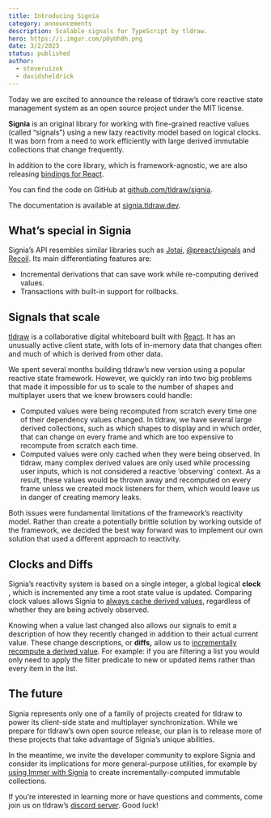 ```yaml
---
title: Introducing Signia
category: announcements
description: Scalable signals for TypeScript by tldraw.
hero: https://i.imgur.com/pOyUh8h.png
date: 3/2/2023
status: published
author:
  - steveruizok
  - davidsheldrick
---
```


Today we are excited to announce the release of tldraw’s core reactive state management system as an open source project under the MIT license.

**Signia** is an original library for working with fine-grained reactive values (called “signals”) using a new lazy reactivity model based on logical clocks. It was born from a need to work efficiently with large derived immutable collections that change frequently.

In addition to the core library, which is framework-agnostic, we are also releasing [bindings for React](https://signia.tldraw.dev/docs/react-bindings).

You can find the code on GitHub at [github.com/tldraw/signia](https://github.com/tldraw/signia).

The documentation is available at [signia.tldraw.dev](https://signia.tldraw.dev).

## What’s special in Signia

Signia’s API resembles similar libraries such as [Jotai](https://jotai.org/), [@preact/signals](https://preactjs.com/guide/v10/signals/) and [Recoil](https://recoiljs.org/). Its main differentiating features are:

- Incremental derivations that can save work while re-computing derived values.
- Transactions with built-in support for rollbacks.

## Signals that scale

[tldraw](https://beta.tldraw.com) is a collaborative digital whiteboard built with [React](https://beta.reactjs.org/). It has an unusually active client state, with lots of in-memory data that changes often and much of which is derived from other data.

We spent several months building tldraw’s new version using a popular reactive state framework. However, we quickly ran into two big problems that made it impossible for us to scale to the number of shapes and multiplayer users that we knew browsers could handle:

- Computed values were being recomputed from scratch every time one of their dependency values changed. In tldraw, we have several large derived collections, such as which shapes to display and in which order, that can change on every frame and which are too expensive to recompute from scratch each time.
- Computed values were only cached when they were being observed. In tldraw, many complex derived values are only used while processing user inputs, which is not considered a reactive ‘observing’ context. As a result, these values would be thrown away and recomputed on every frame unless we created mock listeners for them, which would leave us in danger of creating memory leaks.

Both issues were fundamental limitations of the framework’s reactivity model. Rather than create a potentially brittle solution by working outside of the framework, we decided the best way forward was to implement our own solution that used a different approach to reactivity.

## Clocks and Diffs

Signia’s reactivity system is based on a single integer, a global logical **clock** , which is incremented any time a root state value is updated. Comparing clock values allows Signia to [always cache derived values](https://signia.tldraw.dev/docs/scalability#always-on-caching-of-computed-values), regardless of whether they are being actively observed.

Knowing when a value last changed also allows our signals to emit a description of how they recently changed in addition to their actual current value. These change descriptions, or **diffs,** allow us to [incrementally recompute a derived value](https://signia.tldraw.dev/docs/incremental). For example: if you are filtering a list you would only need to apply the filter predicate to new or updated items rather than every item in the list.

## The future

Signia represents only one of a family of projects created for tldraw to power its client-side state and multiplayer synchronization. While we prepare for tldraw’s own open source release, our plan is to release more of these projects that take advantage of Signia’s unique abilities.

In the meantime, we invite the developer community to explore Signia and consider its implications for more general-purpose utilities, for example by [using Immer with Signia](https://signia.tldraw.dev/docs/incremental#diffs-dont-come-free) to create incrementally-computed immutable collections.

If you’re interested in learning more or have questions and comments, come join us on tldraw’s [discord server](https://discord.tldraw.com/?utm_source=blog&utm_medium=announcement&utm_campaign=signia-launch). Good luck!
